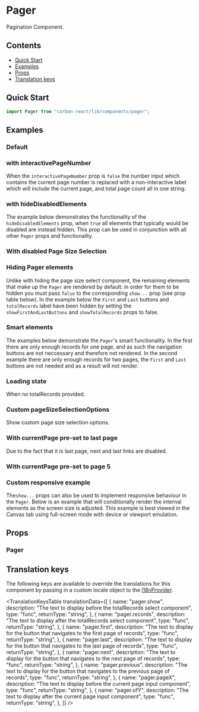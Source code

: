 

<Meta of={PagerStories} />

# Pager

Pagination Component.

## Contents

- [Quick Start](#quick-start)
- [Examples](#examples)
- [Props](#props)
- [Translation keys](#translation-keys)

## Quick Start

```javascript
import Pager from "carbon-react/lib/components/pager";
```

## Examples

### Default

<Canvas of={PagerStories.Default} name="default" />

### with interactivePageNumber

When the `interactivePageNumber` prop is `false` the number input which contains the current
page number is replaced with a non-interactive label which will include the current page, and total page count all in one string.

<Canvas of={PagerStories.InteractivePageNumber} name="interactivePageNumber" />

### with hideDisabledElements

The example below demonstrates the functionality of the `hideDisabledElements` prop, when `true` all elements that typically would be disabled
are instead hidden. This prop can be used in conjunction with all other `Pager` props and functionality.

<Canvas of={PagerStories.HideDisabledElements} name="hideDisabledElements" />

### With disabled Page Size Selection

<Canvas of={PagerStories.DisabledPageSize} />

### Hiding Pager elements

Unlike with hiding the page size select component, the remaining elements that make up the `Pager` are rendered by
default: in order for them to be hidden you must pass `false` to the corresponding `show...` prop (see prop table below).
In the example below the `First` and `Last` buttons and `totalRecords` label have been hidden by setting the
`showFirstAndLastButtons` and `showTotalRecords` props to false.

<Canvas of={PagerStories.HidingPagerElements} />

### Smart elements

The examples below demonstrate the `Pager`'s smart functionality. In the first there are only enough records for one page,
and as such the navigation buttons are not neccessary and therefore not rendered. In the second example there are only enough
records for two pages, the `First` and `Last` buttons are not needed and as a result will not render.

<Canvas of={PagerStories.SmartFunctionality} />

### Loading state

When no totalRecords provided.

<Canvas of={PagerStories.LoadingState} />

### Custom pageSizeSelectionOptions

Show custom page size selection options.

<Canvas of={PagerStories.PageSizeSelectionOptions} />

### With currentPage pre-set to last page

Due to the fact that it is last page, next and last links are disabled.

<Canvas of={PagerStories.CurrentPageLastPage} />

### With currentPage pre-set to page 5

<Canvas of={PagerStories.CurrentPage} />

### Custom responsive example

The`show...` props can also be used to implement responsive behaviour in the `Pager`. Below is an example that will
conditionally render the internal elements as the screen size is adjusted. This example is best viewed in the Canvas tab
using full-screen mode with device or viewport emulation.

<Canvas of={PagerStories.UsingCustomResponsiveSettings} />

## Props

### Pager

<ArgTypes of={PagerStories} />

## Translation keys

The following keys are available to override the translations for this component by passing in a custom locale object to the
[i18nProvider](../?path=/docs/documentation-i18n--docs).

<TranslationKeysTable
  translationData={[
    {
      name: "pager.show",
      description:
        "The text to display before the totalRecords select component",
      type: "func",
      returnType: "string",
    },
    {
      name: "pager.records",
      description:
        "The text to display after the totalRecords select component",
      type: "func",
      returnType: "string",
    },
    {
      name: "pager.first",
      description:
        "The text to display for the button that navigates to the first page of records",
      type: "func",
      returnType: "string",
    },
    {
      name: "pager.last",
      description:
        "The text to display for the button that navigates to the last page of records",
      type: "func",
      returnType: "string",
    },
    {
      name: "pager.next",
      description:
        "The text to display for the button that navigates to the next page of records",
      type: "func",
      returnType: "string",
    },
    {
      name: "pager.previous",
      description:
        "The text to display for the button that navigates to the previous page of records",
      type: "func",
      returnType: "string",
    },
    {
      name: "pager.pageX",
      description:
        "The text to display before the current page input component",
      type: "func",
      returnType: "string",
    },
    {
      name: "pager.ofY",
      description: "The text to display after the current page input component",
      type: "func",
      returnType: "string",
    },
  ]}
/>
